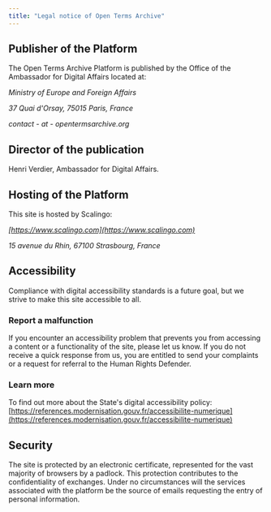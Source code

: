 ```yaml
---
title: "Legal notice of Open Terms Archive"
---
```


## Publisher of the Platform

The Open Terms Archive Platform is published by the Office of the Ambassador for Digital Affairs located at:

_Ministry of Europe and Foreign Affairs_

_37 Quai d'Orsay, 75015 Paris, France_

_contact - at - opentermsarchive.org_

## Director of the publication

Henri Verdier, Ambassador for Digital Affairs.

## Hosting of the Platform

This site is hosted by Scalingo:

_[https://www.scalingo.com](https://www.scalingo.com)_

_15 avenue du Rhin, 67100 Strasbourg, France_

## Accessibility

Compliance with digital accessibility standards is a future goal, but we strive to make this site accessible to all.

### Report a malfunction

If you encounter an accessibility problem that prevents you from accessing a content or a functionality of the site, please let us know.
If you do not receive a quick response from us, you are entitled to send your complaints or a request for referral to the Human Rights Defender.

### Learn more

To find out more about the State's digital accessibility policy: [https://references.modernisation.gouv.fr/accessibilite-numerique](https://references.modernisation.gouv.fr/accessibilite-numerique)

## Security

The site is protected by an electronic certificate, represented for the vast majority of browsers by a padlock. This protection contributes to the confidentiality of exchanges.
Under no circumstances will the services associated with the platform be the source of emails requesting the entry of personal information.
